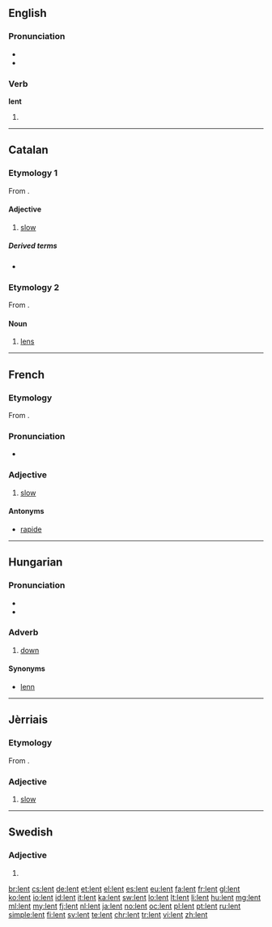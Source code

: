 {{also|Lent}}
==English==

===Pronunciation===
* {{IPA|/lɛnt/}}
* {{rhymes|ɛnt}}

===Verb===
'''lent'''

# {{en-past of|lend}}

----

==Catalan==

===Etymology 1===
From {{etyl|la|ca}} {{term|lentus|lang=la}}.

====Adjective====
{{ca-adj}}

# [[slow]]

=====Derived terms=====
* {{l|ca|lentament}}

===Etymology 2===
From {{etyl|la|ca}} {{term/t|la|lēns}}.

====Noun====
{{ca-noun|f}}

# [[lens]]

----

==French==

===Etymology===
From {{etyl|la|fr}} {{term|lentus|lang=la}}.

===Pronunciation===
* {{audio|Fr-lent.ogg|audio}}

===Adjective===
{{fr-adj}}

# [[slow]]

====Antonyms====
* [[rapide#French|rapide]]

----

==Hungarian==

===Pronunciation===
* {{IPA|/ˈlɛnt/|lang=hu}}
* {{hyphenation|lent}}

===Adverb===
{{head|hu|adverb}}

# [[down]]

====Synonyms====
* [[lenn]]

----

==Jèrriais==

===Etymology===
From {{etyl|la|roa-jer}} {{term|lentus||slow, sluggish|lang=la}}.

===Adjective===
{{roa-jer-adj}}

# [[slow]]

----

==Swedish==

===Adjective===
{{head|sv|adjective form}}

# {{sv-adj-form-abs-indef-n|len}}

[[br:lent]]
[[cs:lent]]
[[de:lent]]
[[et:lent]]
[[el:lent]]
[[es:lent]]
[[eu:lent]]
[[fa:lent]]
[[fr:lent]]
[[gl:lent]]
[[ko:lent]]
[[io:lent]]
[[id:lent]]
[[it:lent]]
[[ka:lent]]
[[sw:lent]]
[[lo:lent]]
[[lt:lent]]
[[li:lent]]
[[hu:lent]]
[[mg:lent]]
[[ml:lent]]
[[my:lent]]
[[fj:lent]]
[[nl:lent]]
[[ja:lent]]
[[no:lent]]
[[oc:lent]]
[[pl:lent]]
[[pt:lent]]
[[ru:lent]]
[[simple:lent]]
[[fi:lent]]
[[sv:lent]]
[[te:lent]]
[[chr:lent]]
[[tr:lent]]
[[vi:lent]]
[[zh:lent]]